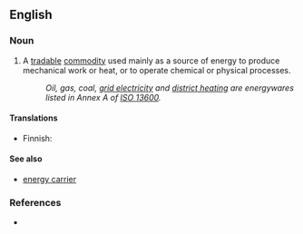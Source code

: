 ==English==

===Noun===
{{en-noun}}

# A [[tradable]] [[commodity]] used mainly as a source of energy to produce mechanical work or heat, or to operate chemical or physical processes.
#: ''Oil, gas, coal, [[grid electricity]] and [[district heating]] are energywares listed in Annex A of [[w:ISO 13600|ISO 13600]].''

====Translations====
{{trans-top}}
* Finnish: {{t-|fi|kaupallinen}} {{t-|fi|energianlähde}}
{{trans-mid}}
{{trans-bottom}}

====See also====
* [[energy carrier]]

===References===
*